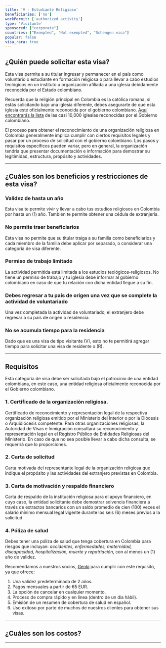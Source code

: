 ```yaml
---
title: 'V - Estudiante Religioso'
beneficiaries: ['no']
workPermit: ['authorized activity']
type: 'Visitante'
sponsored: ["corporate"]
countries: ["Exempted", "Not exempted", "Schengen visa"]
popular: false
visa_rara: true
---
```


## ¿Quién puede solicitar esta visa?

Esta visa permite a su titular ingresar y permanecer en el país como voluntario o estudiante en formación religiosa o para llevar a cabo estudios teológicos en un instituto u organización afiliada a una iglesia debidamente reconocida por el Estado colombiano.

Recuerda que la religión principal en Colombia es la católica romana, si estás solicitando bajo una iglesia diferente, debes asegurarte de que esta iglesia esté oficialmente reconocida por el gobierno colombiano. [Aquí encontrarás la lista](https://www.mininterior.gov.co/registro-publico-de-entidades-religiosas/) de las casi 10,000 iglesias reconocidas por el Gobierno colombiano.

El proceso para obtener el reconocimiento de una organización religiosa en Colombia generalmente implica cumplir con ciertos requisitos legales y pasar por un proceso de solicitud con el gobierno colombiano. Los pasos y requisitos específicos pueden variar, pero en general, la organización tendría que presentar documentación e información para demostrar su legitimidad, estructura, propósito y actividades.

---

## ¿Cuáles son los beneficios y restricciones de esta visa?

### **Validez de hasta un año**

Esta visa te permite vivir y llevar a cabo tus estudios religiosos en Colombia por hasta un (1) año. También te permite obtener una cédula de extranjería.

### **No permite traer beneficiarios**

Esta visa no permite que su titular traiga a su familia como beneficiarios y cada miembro de la familia debe aplicar por separado, o considerar una categoría de visa diferente.

### **Permiso de trabajo limitado**

La actividad permitida está limitada a los estudios teológicos-religiosos. No tiene un permiso de trabajo y tu iglesia debe informar al gobierno colombiano en caso de que tu relación con dicha entidad llegue a su fin.

### **Debes regresar a tu país de origen una vez que se complete la actividad de voluntariado**

Una vez completada la actividad de voluntariado, el extranjero debe regresar a su país de origen o residencia.

### **No se acumula tiempo para la residencia**

Dado que es una visa de tipo visitante (V), esto no te permitirá agregar tiempo para solicitar una visa de residente o (R).

---

## Requisitos

Esta categoría de visa debe ser solicitada bajo el patrocinio de una entidad colombiana, en este caso, una entidad religiosa oficialmente reconocida por el Gobierno colombiano.

### 1. Certificado de la organización religiosa.

Certificado de reconocimiento y representación legal de la respectiva organización religiosa emitido por el Ministerio del Interior o por la Diócesis o Arquidiócesis competente. Para otras organizaciones religiosas, la Autoridad de Visas e Inmigración consultará su reconocimiento y representación legal en el Registro Público de Entidades Religiosas del Ministerio. En caso de que no sea posible llevar a cabo dicha consulta, se requerirá que lo proporciones.

### 2. Carta de solicitud

Carta motivada del representante legal de la organización religiosa que indique el propósito y las actividades del extranjero previstas en Colombia.

### 3. Carta de motivación y respaldo financiero

Carta de respaldo de la institución religiosa para el apoyo financiero, en cuyo caso, la entidad solicitante debe demostrar solvencia financiera a través de extractos bancarios con un saldo promedio de cien (100) veces el salario mínimo mensual legal vigente durante los seis (6) meses previos a la solicitud.

### **4. Póliza de salud**

Debes tener una póliza de salud que tenga cobertura en Colombia para riesgos que incluyan: *accidentes, enfermedades, maternidad, discapacidad, hospitalización, muerte y repatriación*, con al menos un (1) año de validez.

Recomendamos a nuestros socios, [Genki](https://genki.world/?with=capitaleme) para cumplir con este requisito, ya que ofrece:

1. Una validez predeterminada de 2 años.
2. Pagos mensuales a partir de 65 EUR.
3. La opción de cancelar en cualquier momento.
4. Proceso de compra rápido y en línea (dentro de un día hábil).
5. Emisión de un resumen de cobertura de salud en español.
6. Uso exitoso por parte de muchos de nuestros clientes para obtener sus visas.

---
## ¿Cuáles son los costos?

<VisaCosts
    studyFees="55"
    issuanceFees="177"
    apostille={false}
    translation={false}
/>

---